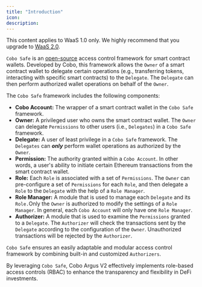 ```yaml
---
title: "Introduction"
icon: 
description: 
---
```

<Note>This content applies to WaaS 1.0 only. We highly recommend that you upgrade to [WaaS 2.0](https://www.cobo.com/developers/v2/guides/overview/introduction).</Note>

`Cobo Safe` is an [open-source](https://github.com/CoboGlobal/cobosafe) access control framework for smart contract wallets. Developed by Cobo, this framework allows the `Owner` of a smart contract wallet to delegate certain operations (e.g., transferring tokens, interacting with specific smart contracts) to the `Delegate`. The `Delegate` can then perform authorized wallet operations on behalf of the `Owner`.

The `Cobo Safe` framework includes the following components:

* **Cobo Account:** The wrapper of a smart contract wallet in the `Cobo Safe` framework.
* **Owner:** A privileged user who owns the smart contract wallet. The `Owner` can delegate `Permissions` to other users (i.e., `Delegates`) in a `Cobo Safe` framework.
* **Delegate:** A user of least privilege in a `Cobo Safe` framework. The `Delegates` can _**only**_ perform wallet operations as authorized by the `Owner`.
* **Permission:** The authority granted within a `Cobo Account`. In other words, a user's ability to initiate certain Ethereum transactions from the smart contract wallet.
* **Role:** Each `Role` is associated with a set of `Permissions`. The `Owner` can pre-configure a set of `Permissions` for each `Role`, and then delegate a `Role` to the `Delegate` with the help of a `Role Manager`.
* **Role Manager:** A module that is used to manage each `Delegate` and its `Role.`Only the `Owner` is authorized to modify the settings of a `Role Manager`. In general, each `Cobo Account` will only have one `Role Manager`.
* **Authorizer:** A module that is used to examine the `Permissions` granted to a `Delegate`. The `Authorizer` will check the transactions sent by the `Delegate` according to the configuration of the `Owner`. Unauthorized transactions will be rejected by the `Authorizer`.

`Cobo Safe` ensures an easily adaptable and modular access control framework by combining built-in and customized `Authorizers`.

By leveraging `Cobo Safe`, Cobo Argus V2 effectively implements role-based access controls (RBAC) to enhance the transparency and flexibility in DeFi investments.
